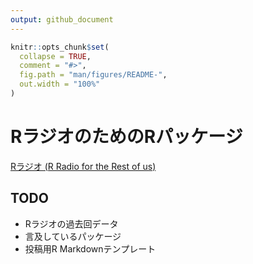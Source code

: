 ```yaml
---
output: github_document
---
```


<!-- README.md is generated from README.Rmd. Please edit that file -->

```r
knitr::opts_chunk$set(
  collapse = TRUE,
  comment = "#>",
  fig.path = "man/figures/README-",
  out.width = "100%"
)
```
# RラジオのためのRパッケージ

[Rラジオ (R Radio for the Rest of us)](https://rlangradio.org/)

## TODO

- Rラジオの過去回データ
- 言及しているパッケージ
- 投稿用R Markdownテンプレート
